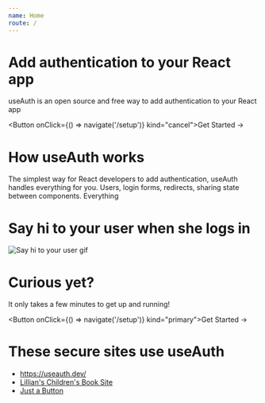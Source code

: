 ```yaml
---
name: Home
route: /
---
```







# Add authentication to your React app
useAuth is an open source and free way to add authentication to your React app

<Button onClick={() => navigate('/setup')} kind="cancel">Get Started -> </Button>


# How useAuth works
The simplest way for React developers to add authentication, useAuth handles everything for you. Users, login forms, redirects, sharing state between components. Everything

# Say hi to your user when she logs in
![Say hi to your user gif](https://camo.githubusercontent.com/e5f8a596e3406a7129d347b2cc6bbe4a3e76da02/68747470733a2f2f692e696d6775722e636f6d2f4b756e45656d4e2e676966)

# Curious yet?
It only takes a few minutes to get up and running!

<Button onClick={() => navigate('/setup')} kind="primary">Get Started -> </Button>





# These secure sites use useAuth

- <a href="https://useauth.dev/" alt="">https://useauth.dev/</a>
- <a href="https://gifted-euler-a6a33b.netlify.com" alt="">Lillian's Children's Book Site</a>
- <a href="https://romantic-colden-7d1eb3.netlify.com/404" alt="">Just a Button</a>



